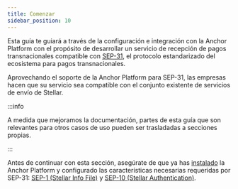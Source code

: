 ```yaml
---
title: Comenzar
sidebar_position: 10
---
```


Esta guía te guiará a través de la configuración e integración con la Anchor Platform con el propósito de desarrollar un servicio de recepción de pagos transnacionales compatible con [SEP-31][sep-31], el protocolo estandarizado del ecosistema para pagos transnacionales.

Aprovechando el soporte de la Anchor Platform para SEP-31, las empresas hacen que su servicio sea compatible con el conjunto existente de servicios de envío de Stellar.

:::info

A medida que mejoramos la documentación, partes de esta guía que son relevantes para otros casos de uso pueden ser trasladadas a secciones propias.

:::

Antes de continuar con esta sección, asegúrate de que ya has [instalado][installation-ap] la Anchor Platform y configurado las características necesarias requeridas por SEP-31: [SEP-1 (Stellar Info File)][sep1-ap] y [SEP-10 (Stellar Authentication)][sep10-ap].

[sep-31]: https://github.com/stellar/stellar-protocol/blob/master/ecosystem/sep-0031.md
[installation-ap]: ../../admin-guide/getting-started.mdx
[sep1-ap]: ../sep1/README.mdx
[sep10-ap]: ../sep10/README.mdx
